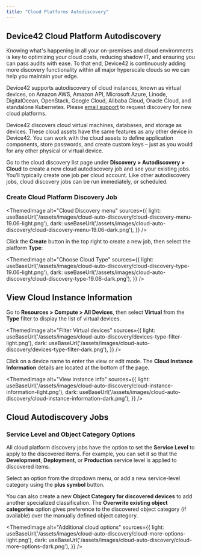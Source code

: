 ```yaml
---
title: "Cloud Platforms Autodiscovery"
---
```



## Device42 Cloud Platform Autodiscovery

Knowing what's happening in all your on-premises and cloud environments is key to optimizing your cloud costs, reducing shadow IT, and ensuring you can pass audits with ease. To that end, Device42 is continuously adding more discovery functionality within all major hyperscale clouds so we can help you maintain your edge.

Device42 supports autodiscovery of cloud instances, known as virtual devices, on Amazon AWS, Amazon API, Microsoft Azure, Linode, DigitalOcean, OpenStack, Google Cloud, Alibaba Cloud, Oracle Cloud, and standalone Kubernetes. Please [email support](mailto:support@device42.com) to request discovery for new cloud platforms.

Device42 discovers cloud virtual machines, databases, and storage as devices. These cloud assets have the same features as any other device in Device42. You can work with the cloud assets to define application components, store passwords, and create custom keys – just as you would for any other physical or virtual device.

Go to the cloud discovery list page under **Discovery > Autodiscovery > Cloud** to create a new cloud autodiscovery job and see your existing jobs. You’ll typically create one job per cloud account. Like other autodiscovery jobs, cloud discovery jobs can be run immediately, or scheduled. 

### Create Cloud Platform Discovery Job

<ThemedImage
  alt="Cloud Discovery menu"
  sources={{
    light: useBaseUrl('/assets/images/cloud-auto-discovery/cloud-discovery-menu-19.06-light.png'),
    dark: useBaseUrl('/assets/images/cloud-auto-discovery/cloud-discovery-menu-19.06-dark.png'),
  }}
/>

Click the **Create** button in the top right to create a new job, then select the platform **Type**:

<ThemedImage
  alt="Choose Cloud Type"
  sources={{
    light: useBaseUrl('/assets/images/cloud-auto-discovery/cloud-discovery-type-19.06-light.png'),
    dark: useBaseUrl('/assets/images/cloud-auto-discovery/cloud-discovery-type-19.06-dark.png'),
  }}
/>

## View Cloud Instance Information

Go to **Resources > Compute > All Devices**, then select **Virtual** from the **Type** filter to display the list of virtual devices.

<ThemedImage
  alt="Filter Virtual devices"
  sources={{
    light: useBaseUrl('/assets/images/cloud-auto-discovery/devices-type-filter-light.png'),
    dark: useBaseUrl('/assets/images/cloud-auto-discovery/devices-type-filter-dark.png'),
  }}
/>

Click on a device name to enter the view or edit mode. The **Cloud Instance Information** details are located at the bottom of the page.

<ThemedImage
  alt="View instance info"
  sources={{
    light: useBaseUrl('/assets/images/cloud-auto-discovery/cloud-instance-information-light.png'),
    dark: useBaseUrl('/assets/images/cloud-auto-discovery/cloud-instance-information-dark.png'),
  }}
/>

## Cloud Autodiscovery Jobs

### Service Level and Object Category Options

All cloud platform discovery jobs have the option to set the **Service Level** to apply to the discovered items. For example, you can set it so that the **Development**, **Deployment**, or **Production** service level is applied to discovered items. 

Select an option from the dropdown menu, or add a new service-level category using the **plus symbol** button. 

You can also create a new **Object Category for discovered devices** to add another specialized classification. The **Overwrite existing object categories** option gives preference to the discovered object category (if available) over the manually defined object category.

<ThemedImage
  alt="Additional cloud options"
  sources={{
    light: useBaseUrl('/assets/images/cloud-auto-discovery/cloud-more-options-light.png'),
    dark: useBaseUrl('/assets/images/cloud-auto-discovery/cloud-more-options-dark.png'),
  }}
/>
